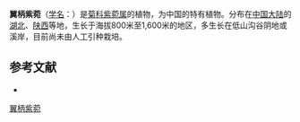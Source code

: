 {{Speciesbox
| name = 翼柄紫菀
| status = 
| status_system = 
| image =
| genus = Aster
| species = alatipes
| authority = Hemsl.
}}

'''翼柄紫菀'''（[[学名|学名]]：{{lang|la|''Aster alatipes''}}）是[[菊科|菊科]][[紫菀属|紫菀属]]的植物，为中国的特有植物。分布在[[中国大陆|中国大陆]]的[[湖北|湖北]]、[[陕西|陕西]]等地，生长于海拔800米至1,600米的地区，多生长在低山沟谷阴地或溪岸，目前尚未由人工引种栽培。

== 参考文献 ==
<div class="references-small">
* {{cite web| url =http://www.bioinfo.cn/db05/KmzwSpecies.php?action=view&id=3717| title =翼柄紫菀| work =《中国高等植物数据库全库》| publisher =中国科学院微生物研究所| author =昆明植物研究所| accessdate =2009-02-25| deadurl =yes| archiveurl =https://web.archive.org/web/20160305074554/http://www.bioinfo.cn/db05/KmzwSpecies.php?action=view&id=3717| archivedate =2016-03-05}}
</div>
{{Taxonbar|from=Q15230722}}

[[Category:紫菀属|翼柄紫菀]]


{{植物小作品}}